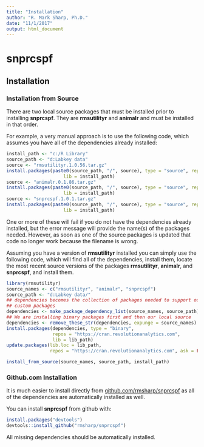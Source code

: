 ```yaml
---
title: "Installation"
author: "R. Mark Sharp, Ph.D."
date: "11/1/2017"
output: html_document
---
```


# snprcspf
## Installation

### Installation from Source
There are two local source packages that must be installed prior to installing
__snprcspf__.
They are __rmsutilityr__ and __animalr__ and must be installed in that order.

For example, a very manual approach is to use the following code, which
assumes you have all of the dependencies already installed:
```r
install_path <- "c:/R Library"
source_path <- "d:Labkey data"
source <- "rmsutilityr.1.0.56.tar.gz"
install.packages(paste0(source_path, "/", source), type = "source", repos = NULL,
                     lib = install_path)
source <- "animalr.0.1.86.tar.gz"
install.packages(paste0(source_path, "/", source), type = "source", repos = NULL,
                     lib = install_path)
source <- "snprcspf.1.0.1.tar.gz"
install.packages(paste0(source_path, "/", source), type = "source", repos = NULL,
                     lib = install_path)
```
One or more of these will fail if you do not have the dependencies already 
installed, but the error message will provide the name(s) of the packages 
needed.
However, as soon as one of the source packages is updated that code no longer 
work because the filename is wrong.

Assuming you have a version of __rmsutilityr__ installed you can simply use 
the following code, which will find all of the dependencies, install them,
locate the most recent source versions of the packages __rmsutilityr__,
__animalr__, and __snprcspf__, and install them.
```r
library(rmsutilityr)
source_names <- c("rmsutilityr", "animalr", "snprcspf")
source_path <- "d:Labkey data/"
## dependencies becomes the collection of packages needed to support our
## custom packages
dependencies <- make_package_dependency_list(source_names, source_path)
## We are installing binary packages first and then our local source
dependencies <- remove_these_str(dependencies, expunge = source_names)
install.packages(dependencies, type = "binary",
                 repos = "https://cran.revolutionanalytics.com",
                 lib = lib_path)
update.packages(lib.loc = lib_path,
                repos = "https://cran.revolutionanalytics.com", ask = FALSE)

install_from_source(source_names, source_path, install_path)

```

### Github.com Installation

It is much easier to install directly from
[github.com/rmsharp/snprcspf](https://github.com/rmsharp/snprcspf) as all of 
the dependencies are automatically installed as well.

You can install **snprcspf** from github with:

```r
install.packages("devtools")
devtools::install_github("rmsharp/snprcspf")

```

All missing dependencies should be automatically installed.
